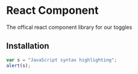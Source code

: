 
# React Component
The offical react component library for our toggles

## Installation

```javascript
var s = "JavaScript syntax highlighting";
alert(s);
```


